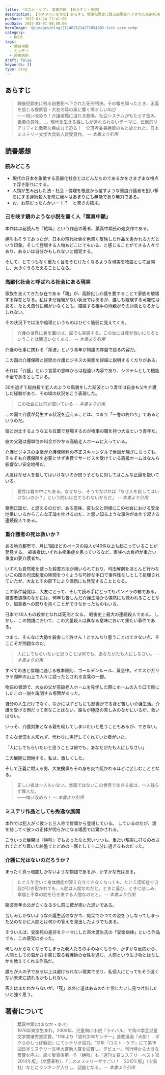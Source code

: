 ```yaml
---
title: 『ロスト・ケア』 葉真中顕 【あらすじ・感想】
description: 【※ネタバレを含む】あらすじ 戦後犯罪史に残る凶悪犯へ下された死刑判決。その報を知ったとき、正義を信じる検察官・大友の耳の奥に響く痛ましい叫び ――悔い改めろ！介護現場に溢れる悲鳴、社会システムがもたらす歪み、善悪の意味……。現代を生きる誰しもが逃れられないテーマに、圧倒的リアリティと緻密な構成力で迫る！
pubDate: 2017-01-24 22:41:00
modDate: 2024-05-01 00:00:00
heroImage: '@/images/blog/2114826224273054802-lost-care.webp'
category:
  - BOOK
tags:
  - 葉真中顕
  - ミステリ
  - 読書感想
draft: false
keywords: []
type: blog
---
```



## あらすじ

> 戦後犯罪史に残る凶悪犯へ下された死刑判決。その報を知ったとき、正義を信じる検察官・大友の耳の奥に響く痛ましい叫び<br />
> ――悔い改めろ！介護現場に溢れる悲鳴、社会システムがもたらす歪み、善悪の意味……。現代を生きる誰しもが逃れられないテーマに、圧倒的リアリティと緻密な構成力で迫る！　全選考委員絶賛のもと放たれた、日本ミステリー文学大賞新人賞受賞作。 <cite>-- 本書より引用</cite>

## 読書感想

### 読みどころ

- 現代の日本を象徴する高齢化社会とはどんなものであるかをさまざまな視点で浮き彫りにする。
- 人類が生み出した法・社会・倫理を根底から覆すような重度介護者を狙い撃ちにする連続殺人を前に我々はあまりにも無能であり無力である。
- お、お前だったんかいー！？　と驚きの結末。

### 己を映す鏡のような小説を書く人「葉真中顕」

本作は以前読んだ『絶叫』という作品の著者、葉真中顕氏の処女作である。

<BlogCard
  title='『絶叫』葉真中顕【読書感想・あらすじ】'
  description='あらすじ　涙、感動、驚き、どんな言葉も足りない。貧困、ジェンダー、無縁社会、ブラック企業…。見えざる棄民を抉る社会派小説として、保険金殺人のからくり、孤独死の謎…。驚愕のトリックが圧巻の本格ミステリーとして、平凡なひとりの女が社会の暗部に足を踏み入れ生き抜く。凄まじい人生ドラマ。'
  url='https://www.neputa-note.net/2016/07/blog-post/'
  domain='www.neputa-note.net'
/>

絶叫もそうであったが、日本の現代社会を色濃く反映した作品を書かれる方だという印象。そして登場する人物もどこにでもいる、と感じることができる人々であり、あるいは自分かもしれないと錯覚する。

そして、とてつもなく重たく目をそむけたくなるような現実を物語として展開し、大きくうろたえることになる。

### 高齢化社会と呼ばれる社会にある現実

家族を支えてきた存在である「親」が、高齢化し介護を要することで家族を破壊する存在となる。私はまだ経験がない状況ではあるが、誰しも経験する可能性はある。たとえ自分に親がいなくとも、結婚する相手の両親がその対象となるかもしれない。

その状況下では法や倫理というものはひどく脆弱に見えてくる。

> 介護の世界に身を置けば、誰でも実感する。この世には死が救いになるということは間違いなくある。 <cite>-- 本書より引用</cite>

介護の仕事に携わる「斯波」という青年が物語の序盤で語る内容だ。

この国の介護保険と民間の介護ビジネスの実態を詳細に説明するくだりがある。

それは「介護」という言葉の意味からは程遠い内容であり、システムとして機能不全であるとしている。

30を過ぎて総白髪で老人のような風貌をした斯波という青年は自身も父を介護した経験があり、その頃の状況をこう表現した。

> この社会には穴が空いている <cite>-- 本書より引用</cite>

この国で介護が発生する状況を迎えることは、つまり「一巻の終わり」であるというのだ。

彼と対比するような立ち位置で登場するのが検事の職を持つ大友という青年だ。

彼の父親は億単位の料金がかかる高級老人ホームに入っている。

介護ビジネスの企業が介護保険料の不正スキャンダルで世論が騒ぎになっても、そもそも介護保険を必要とせず実費でサービスを受けている高級ホームはなんら影響ない安全地帯だ。

大友はなぜ人を殺してはいけないのか問う子どもに対してはこんな正論を抱いている。

> 善性は君の中にもある。なぜなら、そうでなければ『なぜ人を殺してはいけないのか？』という問いは立てられないからだ」 <cite>-- 本書より引用</cite>

至極正論だ、と思えるのだが、ある意味、彼も父と同様にこの社会における安全地帯にいるからこんな正論を吐けるのだ、と思い知るような事件が本作で起きる連続殺人である。

### 重介護者の死は救いか？

ある地方都市で、月に1回ほどのペースの殺人が40件以上も起こっていることが発覚する。 被害者はいずれも痴呆症を患っているなど、家族への負担が重たい重度の要介護者だ。

いずれも自然死を装った殺害方法が用いられており、司法解剖をほとんど行わないこの国の司法制度の隙間をつくような巧妙な手口で事件性なしとして処理されていたが、大友とその部下により偶然にも発覚することとなる。

この事件発覚は、大友にとって、そして読み手にとってもパンドラの箱である。 被害者遺族のなかには、何年も苦しんだ介護生活から偶然にも救われることとなり、加害者への怒りを抱くことができなかったものもいる。

日本で40人もの殺害となれば死刑となる。 戦後史上最大の連続殺人である。 しかし、この物語において、この大量殺人は異なる意味において重たい事件である。

つまり、そんなに大勢を殺害して許せん！とすんなり思うことはできない点、そここそが問題なのだ。

> 人にしてもらいたいと思うことは何でも、あなたがたも人にしなさい。 <cite>-- 本書より引用</cite>

すべての法と倫理に通じる根本原則、ゴールデンルール、黄金律。イエスがガリラヤ湖畔の山上で人々に語ったとされる言葉の一部。

物語の冒頭で、大友の父が高級老人ホームを見学した際にホームの入り口で目にしたこの一説を説明する場面があった。

自分の人生だけでなく、なかには子どもにも影響がでるほど苦しい介護生活。介護を受ける側だって楽なことはない。誰もが極度の苦しみのなかにいるが、救いはない。

いっそ、介護対象となる親を殺してしまいたいと思うこともあるが、できない。

そんな状況を人知れず、代わりに実行してくれていた者がいた。

「人にしてもらいたいと思うことは何でも、あなたがたも人にしなさい」

この展開に悶絶する。私は、激しくした。

そして正義に燃える男、大友検事もその身を炎で焼かれるほどに苦しむこととなる。

> 正しい者は一人もいない。楽園ではないこの世界で生きる者は、一人残らず罪人だ。<br />
> ――悔い改めろ！ <cite>-- 本書より引用</cite>

### ミステリ作品としても秀逸な展開

本作では犯人が＜彼＞と三人称で冒頭から登場している。 しているのだが、満を持して＜彼＞の正体が明らかになる場面では驚かされる。

こういった展開は『絶叫』でもあったなと思いつつも、重たい現実に打ちのめされてたどり着いた終盤でとどめの一撃として十二分に過ぎるものだった。

### 介護に光はないのだろうか？

まったく真っ暗闇しかないような物語であるが、かすかな光はある。

> たとえ年老いて身体機能が衰え自立できなくなっても、たとえ認知症で自我が引き裂かれても、人間は人間なのだと。ときに喜び、ときに悲しみ、幸福と不幸の間を行き来する人間なのだと。 <cite>-- 本書より引用</cite>

斯波青年の父が亡くなる少し前に彼が抱いた思いである。

苦しみしかないような介護生活のなかで、痴呆でかつての姿をうしなってしまった父のなかに人間とは何かの答えを見出したようでもある。

そういえば、安楽死の是非をテーマにした帚木蓬生氏の「安楽病棟」という作品でも、この感覚はあった。

<BlogCard
  title='『安楽病棟』帚木蓬生　～安楽死を問う作品～【読書感想・あらすじ】'
  description='あらすじ・深夜、引き出しに排尿する男性、お地蔵さんの帽子と前垂れを縫い続ける女性、気をつけの姿勢で寝る元近衛兵の男性、異食症で五百円硬貨がお腹に入ったままの女性、自分を23歳の独身だと思い込む女性…様々な症状の老人が暮らす痴呆病棟で起きた、相次ぐ患者の急死。理想の介護を実践する新任看護婦が気づいた衝'
  url='https://www.neputa-note.net/2014/11/hahakigi-hosei-anraku-ward/'
  domain='www.neputa-note.net'
/>

何もわからなくなってしまった老人たちの手のぬくもりや、かすかな反応から、人間としての温かさを感じ取る看護師の女性を通じ、人間という生き物とはなにかを教えてくれる作品だ。

誰もが人の子である以上は避けられない現実であり、私個人にとってもそう遠くない未来に訪れるかもしれない。

答えはまだわからないが、「死」以外に道はあるのだと信じたいし見つけ出したいと強く思う。

<div class='not-prose'>
  <div data-vc_mylinkbox_id='886764306'></div>
</div>

## 著者について

> 葉真中顕(はまなか・あき)<br />
> 1976年東京生まれ。2009年、児童向け小説『ライバル』で角川学芸児童文学賞優秀賞受賞。'11年より「週刊少年サンデー」連載漫画『犬部！　ボクらのしっぽ戦記』にてシナリオ協力。'12年『ロスト・ケア』にて第16回日本ミステリー文学大賞新人賞を受賞し、デビュー。刊行時から大きな反響を呼ぶ。続く受賞後第一作『絶叫』も「週刊文春ミステリーベスト10　2014年版」（文藝春秋）、「このミステリーがすごい！　2015年版」（宝島社）などにランキング入りし、話題となる。 <cite>-- 本書より引用</cite>
